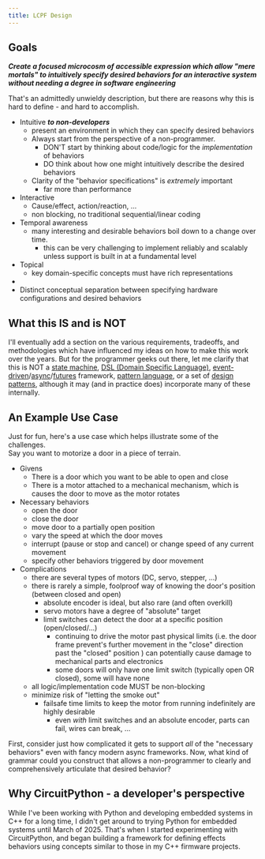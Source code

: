 ```yaml
---
title: LCPF Design
---
```


## Goals 
 ___Create a focused microcosm of accessible expression which allow 
"mere mortals" to intuitively specify desired behaviors for an interactive
system without needing a degree in software engineering___ 

 That's an admittedly unwieldy description, but there are reasons why
this is hard to define - and hard to accomplish.

  - Intuitive ***to non-developers***
    - present an environment in which they can specify desired behaviors
    - Always start from the perspective of a non-programmer.
      - DON'T start by thinking about code/logic for the _implementation_ of behaviors
      - DO think about how one might intuitively describe the desired behaviors
    - Clarity of the "behavior specifications" is _extremely_ important
      - far more than performance
  - Interactive
    - Cause/effect, action/reaction, ...
    - non blocking, no traditional sequential/linear coding
  - Temporal awareness
    - many interesting and desirable behaviors boil down to a change over time.
      - this can be very challenging to implement reliably and scalably unless 
         support is built in at a fundamental level
  - Topical
    - key domain-specific concepts must have rich representations
  -  
  - Distinct conceptual separation between specifying hardware configurations and desired behaviors


## What this IS and is NOT

I'll eventually add a section on the various requirements, tradeoffs, and methodologies 
which have influenced my ideas on how to make this work over the years.  But
for the programmer geeks out there, let me clarify that this is NOT a 
[state machine](https://en.wikipedia.org/wiki/Finite-state_machine),
[DSL (Domain Specific Language)](https://en.wikipedia.org/wiki/Domain-specific_language),
[event-driven](https://en.wikipedia.org/wiki/Event-driven_programming)/[async](https://en.wikipedia.org/wiki/Asynchronous_method_invocation)/[futures](https://en.wikipedia.org/wiki/Futures_and_promises) framework,
[pattern language](https://en.wikipedia.org/wiki/Pattern_language),
or a set of [design patterns](https://en.wikipedia.org/wiki/Design_pattern), 
although it may (and in practice does) incorporate many of these internally.


## An Example Use Case
Just for fun, here's a use case which helps illustrate some of the challenges.  
Say you want to motorize a door in a piece of terrain.

  - Givens 
    - There is a door which you want to be able to open and close
    - There is a motor attached to a mechanical mechanism, which is causes the door to move as the motor rotates
  - Necessary behaviors
    - open the door
    - close the door
    - move door to a partially open position
    - vary the speed at which the door moves
    - interrupt (pause or stop and cancel) or change speed of any current movement
    - specify other behaviors triggered by door movement 
  - Complications
    - there are several types of motors (DC, servo, stepper, ...) 
    - there is rarely a simple, foolproof way of knowing the door's position (between closed and open)
      - absolute encoder is ideal, but also rare (and often overkill)
      - servo motors have a degree of "absolute" target
      - limit switches can detect the door at a specific position (open/closed/...)
        - continuing to drive the motor past physical limits (i.e. the door frame 
            prevent's further movement in the "close" direction past the "closed" position ) 
            can potentially cause damage to mechanical parts and electronics
        - some doors will only have one limit switch (typically open OR closed), some will have none
    - all logic/implementation code MUST be non-blocking
    - minimize risk of "letting the smoke out"
      - failsafe time limits to keep the motor from running indefinitely are highly desirable
        - even _with_ limit switches and an absolute encoder,  parts can fail, wires can break, ...


First, consider just how complicated it gets to support _all_ of the 
"necessary behaviors" even with fancy modern async frameworks.  Now, what
kind of grammar could you construct that allows a non-programmer to clearly
and comprehensively articulate that desired behavior?


## Why CircuitPython - a developer's perspective

While I've been working with Python and developing embedded systems in C++ 
for a long time, I didn't get around to trying Python for embedded systems 
until March of 2025.  That's when I started experimenting with CircuitPython, 
and began building a framework for defining effects behaviors using concepts 
similar to those in my C++ firmware projects.  